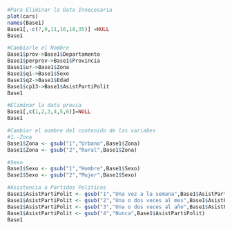 
```r
#Para Eliminar la Data Innecesaria
plot(cars)
names(Base1)
Base1[,-c(7,9,11,16,18,35)] =NULL
Base1
```


```r
#Cambiarle el Nombre
Base1$prov->Base1$Departamento
Base1$perprov->Base1$Provincia
Base1$ur->Base1$Zona
Base1$q1->Base1$Sexo
Base1$q2->Base1$Edad
Base1$cp13->Base1$AsistPartiPolit
Base1
```


```r
#Eliminar la data previa
Base1[,c(1,2,3,4,5,6)]=NULL
Base1
```


```r
#Cambiar el nombre del contenido de las variabes
#1.-Zona
Base1$Zona <- gsub("1","Urbano",Base1$Zona)
Base1$Zona <- gsub("2","Rural",Base1$Zona)

#Sexo
Base1$Sexo <- gsub("1","Hombre",Base1$Sexo)
Base1$Sexo <- gsub("2","Mujer",Base1$Sexo)

#Asistencia a Partidos Políticos
Base1$AsistPartiPolit <- gsub("1","Una vez a la semana",Base1$AsistPartiPolit)
Base1$AsistPartiPolit <- gsub("2","Una o dos veces al mes",Base1$AsistPartiPolit)
Base1$AsistPartiPolit <- gsub("3","Una o dos veces al año",Base1$AsistPartiPolit)
Base1$AsistPartiPolit <- gsub("4","Nunca",Base1$AsistPartiPolit)
Base1
```


